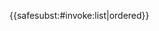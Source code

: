 {{<includeonly>safesubst:</includeonly>#invoke:list|ordered}}<noinclude>
{{documentation}}
</noinclude>